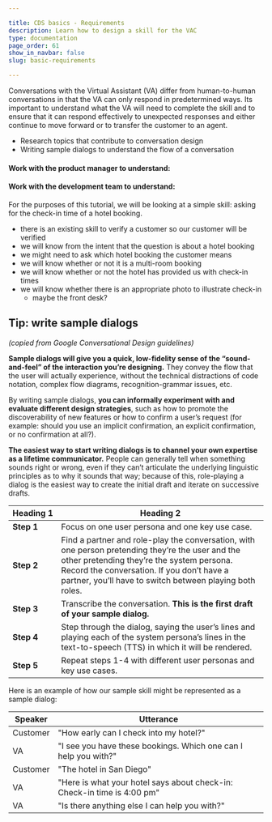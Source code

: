 ```yaml
---

title: CDS basics - Requirements
description: Learn how to design a skill for the VAC
type: documentation
page_order: 61
show_in_navbar: false
slug: basic-requirements

---
```




Conversations with the Virtual Assistant (VA) differ from human-to-human conversations in that the VA can only respond in predetermined ways. Its important to understand what the VA will need to complete the skill and to ensure that it can respond effectively to unexpected responses and either continue to move forward or to transfer the customer to an agent.

<Notification headerText="What your will learn in this section" textColor="#333366" borderColor="#333366" icon="learn" backgroundColor="#eeeeff">

- Research topics that contribute to conversation design
- Writing sample dialogs to understand the flow of a conversation

</Notification>

#### Work with the product manager to understand:

<CheckListItem itemLabel="Project requirements" />
<CheckListItem itemLabel="The business rules that guide the interaction" />


#### Work with the development team to understand:

<CheckListItem itemLabel="What information is available and what will be needed for success" />
<CheckListItem itemLabel="What information the customer will need to provide" />
<CheckListItem itemLabel="What happens if the customer isn't able to supply the needed info?" />
<CheckListItem itemLabel="What happens if the customer provides too much or too little info?" />
<CheckListItem itemLabel="What happens if the customer provides incorrect info?" />
<CheckListItem itemLabel="What happens if the system is down and the VA can't complete the task?" />


<Notification headerText="Example: Requirements" textColor="#00001e" borderColor="#999" icon="example" backgroundColor="#f0f0f0">

  For the purposes of this tutorial, we will be looking at a simple skill: asking for the check-in time of a hotel booking.

- there is an existing skill to verify a customer so our customer will be verified
- we will know from the intent that the question is about a hotel booking
- we might need to ask which hotel booking the customer means
- we will know whether or not it is a multi-room booking
- we will know whether or not the hotel has provided us with check-in times
- we will know whether there is an appropriate photo to illustrate check-in
  - maybe the front desk?

</Notification>

## Tip: write sample dialogs

*(copied from Google Conversational Design guidelines)*

**Sample dialogs will give you a quick, low-fidelity sense of the “sound-and-feel” of the interaction you’re designing.** They convey the flow that the user will actually experience, without the technical distractions of code notation, complex flow diagrams, recognition-grammar issues, etc.

By writing sample dialogs, **you can informally experiment with and evaluate different design strategies**, such as how to promote the discoverability of new features or how to confirm a user’s request (for example: should you use an implicit confirmation, an explicit confirmation, or no confirmation at all?).

**The easiest way to start writing dialogs is to channel your own expertise as a lifetime communicator.** People can generally tell when something sounds right or wrong, even if they can’t articulate the underlying linguistic principles as to why it sounds that way; because of this, role-playing a dialog is the easiest way to create the initial draft and iterate on successive drafts.

| Heading&nbsp;1  | Heading&nbsp;2                                                                                                                                                                                                                                          |
| --------------- | ------------------------------------------------------------------------------------------------------------------------------------------------------------------------------------------------------------------------------------------------------- |
| **Step&nbsp;1** | Focus on one user persona and one key use case.                                                                                                                                                                                                         |
| **Step&nbsp;2** | Find a partner and role-play the conversation, with one person pretending they’re the user and the other pretending they’re the system persona. Record the conversation. If you don’t have a partner, you’ll have to switch between playing both roles. |
| **Step&nbsp;3** | Transcribe the conversation. **This is the first draft of your sample dialog.**                                                                                                                                                                         |
| **Step&nbsp;4** | Step through the dialog, saying the user’s lines and playing each of the system persona’s lines in the text-to-speech (TTS) in which it will be rendered.                                                                                               |
| **Step&nbsp;5** | Repeat steps 1-4 with different user personas and key use cases.                                                                                                                                                                                        |

Here is an example of how our sample skill might be represented as a sample dialog:

<Notification headerText="Example: Sample dialog" textColor="#00001e" borderColor="#999" icon="example" backgroundColor="#f0f0f0">

| Speaker  | Utterance                                                               |
| -------- | ----------------------------------------------------------------------- |
| Customer | "How early can I check into my hotel?"                                  |
| VA       | "I see you have these bookings. Which one can I help you with?"         |
| Customer | "The hotel in San Diego"                                                |
| VA       | "Here is what your hotel says about check-in: Check-in time is 4:00 pm" |
| VA       | "Is there anything else I can help you with?"                           |

</Notification>

<PageFooter prevSlug="/basic-introduction" prevPage="Introduction" nextSlug="/basic-conversation" nextPage="Conversational fit?" />